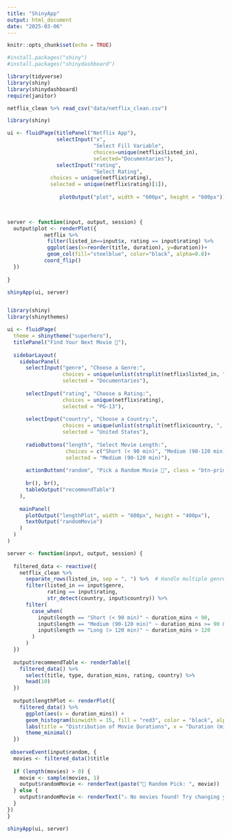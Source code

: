 ```yaml
---
title: "ShinyApp"
output: html_document
date: "2025-03-06"
---
```


```r
knitr::opts_chunk$set(echo = TRUE)
```

```r
#install.packages("shiny")
#install.packages("shinydashboard")
```

```r
library(tidyverse)
library(shiny)
library(shinydashboard)
require(janitor)
```

```r
netflix_clean %>% read_csv("data/netflix_clean.csv")
```


```r
library(shiny)

ui <- fluidPage(titlePanel("Netflix App"),
                selectInput("x",
                            "Select Fill Variable",
                            choices=unique(netflix$listed_in),
                            selected="Documentaries"),
                selectInput("rating",
                            "Select Rating",
              choices = unique(netflix$rating),
              selected = unique(netflix$rating)[1]),
              
                 plotOutput("plot", width = "600px", height = "600px"))
  


server <- function(input, output, session) {
  output$plot <- renderPlot({
            netflix %>% 
             filter(listed_in==input$x, rating == input$rating) %>% 
             ggplot(aes(x=reorder(title, duration), y=duration))+
             geom_col(fill="steelblue", color="black", alpha=0.8)+
            coord_flip()
  })
  
}

shinyApp(ui, server)
```

```r

```

```r
library(shiny)
library(shinythemes)

ui <- fluidPage(
  theme = shinytheme("superhero"),
  titlePanel("Find Your Next Movie 🍿"),
  
  sidebarLayout(
    sidebarPanel(
      selectInput("genre", "Choose a Genre:", 
                  choices = unique(unlist(strsplit(netflix$listed_in, ", "))),
                  selected = "Documentaries"),
      
      selectInput("rating", "Choose a Rating:", 
                  choices = unique(netflix$rating),
                  selected = "PG-13"),
      
      selectInput("country", "Choose a Country:", 
                  choices = unique(unlist(strsplit(netflix$country, ", "))),
                  selected = "United States"),
      
      radioButtons("length", "Select Movie Length:", 
                   choices = c("Short (< 90 min)", "Medium (90-120 min)", "Long (> 120 min)"),
                   selected = "Medium (90-120 min)"),
      
      actionButton("random", "Pick a Random Movie 🎲", class = "btn-primary"),
      
      br(), br(),
      tableOutput("recommendTable")
    ),
    
    mainPanel(
      plotOutput("lengthPlot", width = "600px", height = "400px"),
      textOutput("randomMovie")
    )
  )
)

server <- function(input, output, session) {
  
  filtered_data <- reactive({
    netflix_clean %>%
      separate_rows(listed_in, sep = ", ") %>%  # Handle multiple genres
      filter(listed_in == input$genre,
             rating == input$rating,
             str_detect(country, input$country)) %>%
      filter(
        case_when(
          input$length == "Short (< 90 min)" ~ duration_mins < 90,
          input$length == "Medium (90-120 min)" ~ duration_mins >= 90 & duration_mins <= 120,
          input$length == "Long (> 120 min)" ~ duration_mins > 120
        )
      )
  })
  
  output$recommendTable <- renderTable({
    filtered_data() %>%
      select(title, type, duration_mins, rating, country) %>%
      head(10)  
  })
  
  output$lengthPlot <- renderPlot({
    filtered_data() %>%
      ggplot(aes(x = duration_mins)) +
      geom_histogram(binwidth = 15, fill = "red3", color = "black", alpha = 0.4) +
      labs(title = "Distribution of Movie Durations", x = "Duration (minutes)", y = "Count") +
      theme_minimal()
  })
  
 observeEvent(input$random, {
  movies <- filtered_data()$title  
  
  if (length(movies) > 0) {  
    movie <- sample(movies, 1)  
    output$randomMovie <- renderText(paste("🎥 Random Pick: ", movie))
  } else {
    output$randomMovie <- renderText("⚠️ No movies found! Try changing your filters.")
  }
})
}

shinyApp(ui, server)
```

